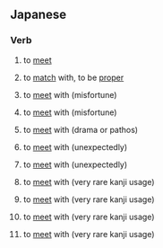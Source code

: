 ==Japanese==

===Verb===
{{ja-verb|tr=intrans|type=1}}

# {{ja-def|会う}} to [[meet]]
# {{ja-def|合う}} to [[match]] with, to be [[proper]]
# {{ja-def|遭う}} to [[meet]] with (misfortune)
# {{ja-def|遇う}} to [[meet]] with (misfortune)
# {{ja-def|逢う}} to [[meet]] with (drama or pathos)
# {{ja-def|逅う}} to [[meet]] with (unexpectedly)
# {{ja-def|邂う}} to [[meet]] with (unexpectedly)
# {{ja-def|翕う}} to [[meet]] with (very rare kanji usage)
# {{ja-def|覯う}} to [[meet]] with (very rare kanji usage)
# {{ja-def|覿う}} to [[meet]] with (very rare kanji usage)
# {{ja-def|遘う}} to [[meet]] with (very rare kanji usage)